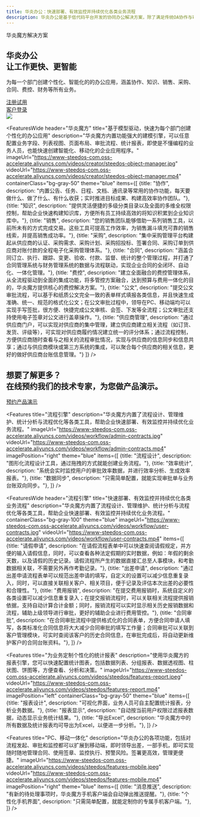 ```yaml
---
title: 华炎办公：快速部署、有效监控并持续优化各类业务流程
description: 华炎办公是基于低代码平台开发的协同办公解决方案，除了满足传统OA协作与审批的需求，还可以通过低代码模式快速开发个性化管理模块，助力企业数字化转型。
---
```



<main class="flex bg-cover bg-no-repeat bg-blue-100">
  <div class="mx-auto px-4 my-12 max-w-screen-xl">
    <div class="lg:grid lg:grid-cols-12 lg:gap-8">
      <div class="sm:text-center md:mx-auto lg:col-span-6 lg:text-left lg:self-center">
        <div className="text-lg font-semibold uppercase tracking-wide text-gray-700 sm:text-lg xl:text-xl">
          华炎魔方解决方案
        </div>
        <h2 class="text-4xl tracking-tight leading-10 font-extrabold text-gray-900 sm:text-5xl sm:leading-none md:text-6xl lg:text-5xl xl:text-6xl">
          华炎办公
          <br/>
          <span class="text-blue-700">让工作更快、更智能</span>
        </h2>
        <p class="mt-3 mx-auto text-lg text-gray-700 sm:text-xl md:mt-5">
          为每一个部门创建个性化、智能化的的办公应用，涵盖协作、知识、销售、采购、合同、费控、财务等所有业务。
        </p>
        <div class="mt-10 sm:flex sm:justify-center lg:justify-start">
          <div class="rounded-md shadow">
            <a href="https://cn.steedos.com/" target="_blank" class="w-full flex items-center justify-center px-8 py-3 border border-transparent text-base leading-6 font-medium rounded-md text-white bg-blue-600 hover:bg-blue-500 hover:text-white focus:outline-none focus:border-blue-700 focus:shadow-outline-blue transition duration-150 ease-in-out md:py-4 md:text-lg md:px-10">
              注册试用
            </a>
          </div>
          <div class="mt-3 rounded-md shadow sm:mt-0 sm:ml-3">
            <a href="https://cn.steedos.com/" target="_blank" class="w-full flex items-center justify-center px-8 py-3 border border-transparent text-base leading-6 font-medium rounded-md text-blue-600 bg-white hover:text-blue-500 focus:outline-none focus:border-blue-300 focus:shadow-outline-blue transition duration-150 ease-in-out md:py-4 md:text-lg md:px-10">
              客户登录
            </a>
          </div>
        </div>
      </div>
      <div class="mt-12 relative sm:max-w-lg sm:mx-auto lg:mt-0 lg:max-w-none lg:mx-0 lg:col-span-6 lg:flex lg:items-center">
        <div class="relative mx-auto w-full">
          <img class="relative block w-full overflow-hidden focus:outline-none focus:shadow-outline object-contain" src="/assets/contract/contract_workflow_desktop_pad_mobile.png"/>
        </div>
      </div>
    </div>
  </div>
</main>


<FeaturesWide 
  header="华炎魔方"
  title="基于模型驱动，快速为每个部门创建个性化的办公应用"
  description="华炎魔方内置功能强大的建模引擎，可以任意配置业务字段、列表视图、页面布局、审批流程、统计报表，即使是不懂编程的业务人员，也能快速创建智能化、移动化的企业应用程序。"
  imageUrl="https://www-steedos-com.oss-accelerate.aliyuncs.com/videos/creator/steedos-object-manager.jpg"
  videoUrl="https://www-steedos-com.oss-accelerate.aliyuncs.com/videos/creator/steedos-object-manager.mp4"
  containerClass="bg-gray-50"
  theme="blue"
  items={[
    {title: "协作", description: "内置公告、任务、日程、文档、通讯录等常用的协作功能，每天要做什么、做了什么、有什么收获；实时推进目标成果、构建高效率协作团队。"},
    {title: "知识", description: "提供灵活便捷的多级分类目录以及全面的多维全权限控制，帮助企业快速构建知识库，方便所有员工持续高效的将知识积累到企业知识库中。"},
    {title: "销售", description: "您的销售团队能够借助一系列销售工具，以前所未有的方式完成交易。这些工具可提高工作效率，为销售漏斗填充可靠的销售线索，并提高销售成功率。"},
    {title: "采购", description: "集中采购管理平台构建起从供应商的认证、采购需求、采购计划、采购招投标、签署合同、采购订单到供应商对账付款的全程电子化采购管理体系。"},
    {title: "合同", description: "涵盖合同订立、执行、跟踪、变更、验收、付款、监督、统计的整个管理过程，并打通了合同管理系统与财务管理系统的数据与流程联动，实现企业合同的全闭环、自动化、一体化管理。"},
    {title: "费控", description: "建立全面融合的费控管理体系，从全流程驱动到全面的集成功能，将多管控方案融合，达到预算与费用一体化的目的，华炎魔方提供核心的费控解决方案。"},
    {title: "公文", description: "提交公文审批流程，可以基于和纸质公文完全一致的表单样式填报各类信息，并且快速生成准确、统一、规范的格式化公文；在公文审批过程中，领导在PC、移动端均可以实现手写签批，很方便、快捷完成公文审核、会签、下发等全流程；公文审批还支持使用电子签章对公文进行盖章操作。"},
    {title: "供应商管理", description: "通过供应商门户，可以实现对供应商的集中管理，建立供应商建立相关流程（如订货、发货、评级等），可实现对供应商履约情况建立统一的评分体系；通过流程控制，方便供应商随时查看与之相关的流程审批情况，实现与供应商的信息同步和信息共享；通过与供应商模块或第三方系统的集成，可以聚合每个供应商的相关信息，更好的做好供应商台账信息管理。"}
  ]}
/>


<div class="bg-gray-200">
  <div class="max-w-screen-xl mx-auto text-center py-12 px-4 sm:px-6 lg:py-16 lg:px-8">
    <h2 class="text-3xl leading-9 font-extrabold tracking-tight text-gray-900 sm:text-4xl sm:leading-10">
      想要了解更多？
      <br/>
      在线预约我们的技术专家，为您做产品演示。
    </h2>
    <div class="mt-8 flex justify-center">
      <div class="inline-flex rounded-md shadow">
        <a href="/form/trial_contract" class="inline-flex items-center justify-center px-5 py-3 border border-transparent text-base leading-6 font-medium rounded-md text-white bg-blue-600 hover:text-white hover:bg-blue-500 focus:outline-none focus:shadow-outline transition duration-150 ease-in-out">
          预约产品演示
        </a>
      </div>
    </div>
  </div>
</div>

<Features 
  title="流程引擎"
  description="华炎魔方内置了流程设计、管理维护、统计分析与流程优化等各类工具，帮助企业快速部署、有效监控并持续优化业务流程。"
  imageUrl="https://www-steedos-com.oss-accelerate.aliyuncs.com/videos/workflow/admin-contracts.jpg"
  videoUrl="https://www-steedos-com.oss-accelerate.aliyuncs.com/videos/workflow/admin-contracts.mp4"
  imagePosition="right"
  theme="blue"
  items={[
    {title: "流程设计", description: "图形化流程设计工具，通过拖拽的方式就能创建业务流程。"},
    {title: "效率统计", description: "系统会实时监控用户的审批效率数据，并进行效率分析、生成效率报表。"},
    {title: "数据同步", description: "只需简单配置，就能实现审批单与业务台账双向同步。"},
  ]}
/>

<FeaturesWide 
  header="流程引擎"
  title="快速部署、有效监控并持续优化各类业务流程"
  description="华炎魔方内置了流程设计、管理维护、统计分析与流程优化等各类工具，帮助企业快速部署、有效监控并持续优化业务流程。"
  containerClass="bg-gray-100"
  theme="blue"
  imageUrl="https://www-steedos-com.oss-accelerate.aliyuncs.com/videos/workflow/user-contracts.jpg"
  videoUrl="https://www-steedos-com.oss-accelerate.aliyuncs.com/videos/workflow/user-contracts.mp4"
  items={[
    {title: "请假申请", description: "在请假流程表单中可以快速查阅请假规定，并方便的输入请假信息，同时，可以查看各种法定假期的实时数据，例如：年假的剩余天数，以及请假的历史记录。请假流程所产生的数据直接汇总至人事模块，和考勤数据相关联，不需要另外再作考勤记录。"},
    {title: "出差申请", description: "通过出差申请流程表单可以规范出差申请的填写，自定义的设置可以减少信息重复录入，同时，可以直接关联相关客户、相关项目，便于记录及评估本次出差的必要性和合理性。"},
    {title: "费用报销", description: "在提交费用报销时，系统自定义的各类设置可以减少信息重复录入；在提交报销流程时，可以关联相关流程提供报销依据，支持自动计算合计金额；同时，报销流程可以实时显示相关历史报销数据和流程，辅助上级领导进行审批，更好的辅助企业进行费用管控。"},
    {title: "合同审批", description: "在合同审批流程中提供格式化的合同表单，方便合同申请人填写，各类标准化合同信息将大大减少合同审批的填写工作量；合同审批可以关联到客户管理模块，可实时查阅该客户的历史合同信息，在审批完成后，将自动更新维护客户的合同台账资料。"},
  ]}
/>


<Features 
  title="为业务定制个性化的统计报表"
  description="使用华炎魔方的报表引擎，您可以快速配置统计图表，包括数据列表、分组报表、数据透视图、柱状图、饼图等，方便查看、分析和决策。"
  imageUrl="https://www-steedos-com.oss-accelerate.aliyuncs.com/videos/steedos/features-report.jpeg"
  videoUrl="https://www-steedos-com.oss-accelerate.aliyuncs.com/videos/steedos/features-report.mp4"
  imagePosition="left"
  containerClass="bg-gray-50"
  theme="blue"
  items={[
    {title: "报表设计", description: "可视化界面，业务人员可自主配置统计报表，分析业务数据。"},
    {title: "报表显示", description: "自动按当前用户权限过滤报表数据，动态显示业务统计结果。"},
    {title: "导出Excel", description: "华炎魔方中的所有数据及统计报表均可导出为Excel，以便进一步分析。"},
  ]}
/>

<Features 
  title="PC、移动一体化"
  description="华炎办公的各项功能，包括对流程发起、审批和监控都可以扩展到移动端，即时领导出差，一部手机，即可实现随时随地管理合同、使用签章、监控执行、预警风险。签署更高效，管理更便捷。"
  imageUrl="https://www-steedos-com.oss-accelerate.aliyuncs.com/videos/steedos/features-mobile.jpeg"
  videoUrl="https://www-steedos-com.oss-accelerate.aliyuncs.com/videos/steedos/features-mobile.mp4"
  imagePosition="right"
  theme="blue"
  items={[
    {title: "消息推送", description: "有新的待处理事项时，华炎魔方手机客户端会自动弹出推送提醒。"},
    {title: "个性化手机界面", description: "只需简单配置，就能定制你的专属手机客户端。"},
  ]}
/>

<Customers/>

